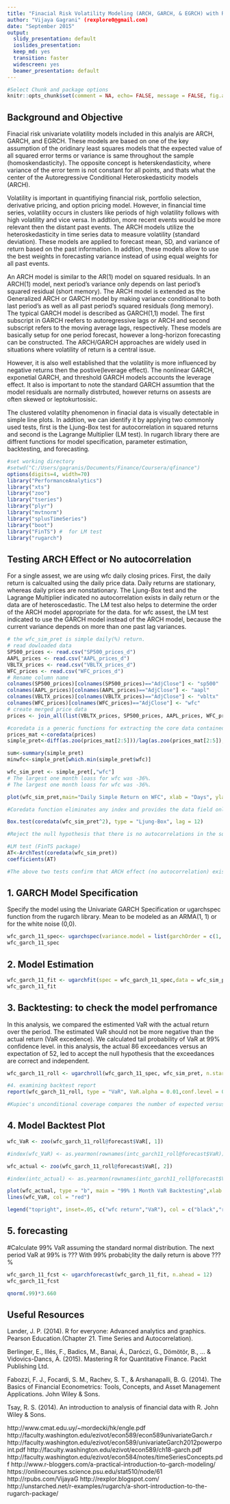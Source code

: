 ```yaml
---
title: "Finacial Risk Volatility Modeling (ARCH, GARCH, & EGRCH) with R"
author: "Vijaya Gagrani" (rexplore0@gmail.com)
date: "September 2015"
output:
  slidy_presentation: default
  ioslides_presentation:
  keep_md: yes
  transition: faster
  widescreen: yes
  beamer_presentation: default
---
```

   
```r
#Select Chunk and package options 
knitr::opts_chunk$set(comment = NA, echo= FALSE, message = FALSE, fig.align='center', warning = FALSE,cache=FALSE)
```
## Background and Objective

Finacial risk univariate volatility models included in this analyis are ARCH, GARCH, and EGRCH. These models are based on one of the key assumption of the oridinary least squares models that the expected value of all squared error terms or variance is same throughout the sample (homoskendasticity). The opposite concept is heterskendasticity, where variance of the error term is not constant for all points, and thats what the center of the Autoregressive Conditional Heteroskedasticity models (ARCH).

Volatility is important in quantifiying financial risk, portfolio selection, derivative pricing, and option pricing model. However, in financial time series, volatility occurs in clusters like periods of high volatility follows with high volatility and vice versa.  In addtion, more recent events would be more relevant then the distant past events. The ARCH models utilize the heteroskedasticity in time series data to measure volatility (standard deviation). These models are applied to forecast mean, SD, and variance of return based on the past information. In addtion, these models allow to use the best weights in forecasting variance instead of using equal weights for all past events.

An ARCH model is similar to the AR(1) model on squared residuals. In an ARCH(1) model, next period’s variance only depends on last period’s squared residual (short memory). The ARCH model is extended as the Generalized ARCH or GARCH model by making variance conditional to both last period's as well as all past period's squared residuals (long memory). The typical GARCH model is described as GARCH(1,1) model. The first subscript in GARCH reefers to autoregressive lags or ARCH and second subscript refers to the moving average lags, respectively. These models are basically setup for one period forecast, however a long-horizon forecasting can be constructed. The ARCH/GARCH approaches are widely used in situations where volatility of return is a central issue.  

However, it is also well established that the volatility is more influenced by negative returns then the postive(leverage effect). The nonlinear GARCH, exponetial GARCH, and threshold GARCH models accounts the leverage effect. It also is important to note the standard GARCH assumtion that the model residuals are normally distrbuted, however returns on assests are often skewed or leptokurtosisic. 

The clustered volatilty phenomenon in finacial data is visually detectable in simple line plots. In addtion, we can identify it by applying two commonly used tests, first is the Ljung-Box test for autocorrelation in squared returns and second is the Lagrange Multiplier (LM test). In rugarch library there are diffrent functions for model specification, parameter estimation, backtesting, and forecasting. 


```r
#set working directory
#setwd("C:/Users/gagranis/Documents/Finance/Coursera/qfinance")
options(digits=4, width=70)
library("PerformanceAnalytics")
library("xts")
library("zoo")
library("tseries")
library("plyr")
library("mvtnorm")
library("splusTimeSeries")
library("boot")
library("FinTS") #  for LM test
library("rugarch")

```


## Testing ARCH Effect or No autocorrelation

For a single assest, we are using wfc daily closing prices. First, the daily return is calcualted using the daily price data. Daily returns are stationary, whereas daily prices are nonstationary. The Ljung-Box test and the Lagrange Multiplier indicated no autocorrelation exists in daily return or the data are of heteroscedastic. The LM test also helps to determine the order of the ARCH model appropriate for the data. for wfc assest, the LM test indicated to use the GARCH model instead of the ARCH model, because the current variance depends on more than one past lag variances. 


```r

# the wfc_sim_pret is simple daily(%) return.
# read dowloaded data
SP500_prices <- read.csv("SP500_prices_d")
AAPL_prices <- read.csv("AAPL_prices_d")
VBLTX_prices <- read.csv("VBLTX_prices_d")
WFC_prices <- read.csv("WFC_prices_d")
# Rename column name
colnames(SP500_prices)[colnames(SP500_prices)=="AdjClose"] <- "sp500"
colnames(AAPL_prices)[colnames(AAPL_prices)=="AdjClose"] <- "aapl"
colnames(VBLTX_prices)[colnames(VBLTX_prices)=="AdjClose"] <- "vbltx"
colnames(WFC_prices)[colnames(WFC_prices)=="AdjClose"] <- "wfc"
# create merged price data
prices <- join_all(list(VBLTX_prices, SP500_prices, AAPL_prices, WFC_prices), by = 'Index')

#coredata is a generic functions for extracting the core data contained in a (more complex) object and replacing it.
prices_mat <-coredata(prices)
simple_pret<-diff(as.zoo(prices_mat[2:5]))/lag(as.zoo(prices_mat[2:5]),k=-1)*100

sum<-summary(simple_pret)
minwfc<-simple_pret[which.min(simple_pret$wfc)]

wfc_sim_pret <- simple_pret[,"wfc"]
# The largest one month loass for wfc was -36%.
# The largest one month loass for wfc was -36%.

plot(wfc_sim_pret,main="Daily Simple Return on WFC", xlab = "Days", ylab="Return in %")

#Coredata function eliminates any index and provides the data field only.

Box.test(coredata(wfc_sim_pret^2), type = "Ljung-Box", lag = 12)

#Reject the null hypothesis that there is no autocorrelations in the squared returns at the 1% significance level

#LM test (FinTS package)
AT<-ArchTest(coredata(wfc_sim_pret))
coefficients(AT)

#The above two tests confirm that ARCH effect (no autocorrelation) exists in the monthly simple return. Therefore we should employ the ARCH or GARCH volatility model.

```


## 1. GARCH Model Specification
Specify the model using the Univariate GARCH Specification or ugarchspec function from the  rugarch library. Mean to be modeled as an ARMA(1, 1) or for the white noise (0,0).

```r
wfc_garch_11_spec<- ugarchspec(variance.model = list(garchOrder = c(1, 1)), mean.model = list(armaOrder = c(0, 0)))
wfc_garch_11_spec
```

## 2. Model Estimation


```r
wfc_garch_11_fit <- ugarchfit(spec = wfc_garch_11_spec,data = wfc_sim_pret)
wfc_garch_11_fit

```


## 3. Backtesting: to check the model perfromance 

In this analysis, we compared the estimented VaR with the actual return over the period. The estimated VaR should not be more negative than the actual return (VaR excedence). We calculated tail probability of VaR at 99% confidence level. 
in this analysis, the actual 86 exceedances versus an expectation of 52, led to accept the null hypothesis that the exceedances are correct and independent. 

```r
wfc_garch_11_roll <- ugarchroll(wfc_garch_11_spec, wfc_sim_pret, n.start = 120, refit.every = 1, refit.window = "moving",solver = "hybrid", calculate.VaR = TRUE, VaR.alpha = 0.01,keep.coef = TRUE)

#4. examining backtest report
report(wfc_garch_11_roll, type = "VaR", VaR.alpha = 0.01,conf.level = 0.99)

#Kupiec's unconditional coverage compares the number of expected versus actual exceedances given the tail probability of VaR, while the Christoffersen test is a joint test of the unconditional coverage and the independence of the exceedances. In our case, despite the actual 2 exceedances versus an expectation of 1.3, we can't reject the null hypothesis that the exceedances are correct and independent.

```

## 4. Model Backtest Plot

```r
wfc_VaR <- zoo(wfc_garch_11_roll@forecast$VaR[, 1])

#index(wfc_VaR) <- as.yearmon(rownames(intc_garch11_roll@forecast$VaR))

wfc_actual <- zoo(wfc_garch_11_roll@forecast$VaR[, 2])

#index(intc_actual) <- as.yearmon(rownames(intc_garch11_roll@forecast$VaR))

plot(wfc_actual, type = "b", main = "99% 1 Month VaR Backtesting",xlab = "Date", ylab = "Return/VaR in percent")
lines(wfc_VaR, col = "red")

legend("topright", inset=.05, c("wfc return","VaR"), col = c("black","red"), lty = c(1,1))

```

## 5. forecasting
#Calculate 99% VaR assuming the standard normal distribution. The next period VaR at 99% is ??? With 99% probabi;lity the daily return is above ???%

```r
wfc_garch_11_fcst <- ugarchforecast(wfc_garch_11_fit, n.ahead = 12)
wfc_garch_11_fcst

qnorm(.99)*3.660

```

## Useful Resources
Lander, J. P. (2014). R for everyone: Advanced analytics and graphics. Pearson Education.(Chapter 21. Time Series and Autocorrelation).

Berlinger, E., Illés, F., Badics, M., Banai, Á., Daróczi, G., Dömötör, B., ... & Vidovics-Dancs, Á. (2015). Mastering R for Quantitative Finance. Packt Publishing Ltd.

Fabozzi, F. J., Focardi, S. M., Rachev, S. T., & Arshanapalli, B. G. (2014). The Basics of Financial Econometrics: Tools, Concepts, and Asset Management Applications. John Wiley & Sons.

Tsay, R. S. (2014). An introduction to analysis of financial data with R. John Wiley & Sons.


http://www.cmat.edu.uy/~mordecki/hk/engle.pdf
http://faculty.washington.edu/ezivot/econ589/econ589univariateGarch.r
http://faculty.washington.edu/ezivot/econ589/univariateGarch2012powerpoint.pdf
http://faculty.washington.edu/ezivot/econ589/ch18-garch.pdf http://faculty.washington.edu/ezivot/econ584/notes/timeSeriesConcepts.pdf
http://www.r-bloggers.com/a-practical-introduction-to-garch-modeling/
https://onlinecourses.science.psu.edu/stat510/node/61
http://rpubs.com/VijayaG
http://rexplor.blogspot.com/
http://unstarched.net/r-examples/rugarch/a-short-introduction-to-the-rugarch-package/
